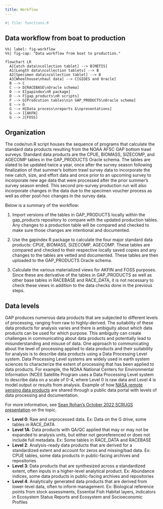 ```yaml
---
title: Workflow
---
```


```r
#| file: functions.R
```

## Data workflow from boat to production

```mermaid
%%| label: fig-workflow
%%| fig-cap: "Data workflow from boat to production."

flowchart LR
  A[Catch data\ncollection tablet] --> B[METIS]
  A1[Length data\ncollection tablets] --> B
  A2[Specimen data\ncollection tablet] --> B
  A3[Wheelhouse\nhaul data] --> C[GIDES and Oracle]
  B --> C
  C --> D[RACEBASE\nOracle schema]
  D --> E[gapindex\nR package]
  D --> F[gap_products\nR scripts]
  F --> G[Prodcution tables\nin GAP_PRODUCTS\nOracle schema]
  E --> G
  G --> H[Data process\nreports &\npresentations]
  G --> I[AKFN]
  G --> J[FOSS]
```

## Organization

The code/run.R script houses the sequence of programs that calculate the standard data products resulting from the NOAA AFSC GAP bottom trawl surveys. Standard data products are the CPUE, BIOMASS, SIZECOMP, and AGECOMP tables in the GAP_PRODUCTS Oracle schema. The tables are slated to be updated twice a year, once after the survey season following finalization of that summer's bottom trawl survey data to incorporate the new catch, size, and effort data and once prior to an upcoming survey to incorporate new age data that were processed after the prior summer's survey season ended. This second pre-survey production run will also incorporate changes in the data due to the specimen voucher process as well as other post-hoc changes in the survey data.

Below is a summary of the workflow:

1.  Import versions of the tables in GAP_PRODUCTS locally within the gap_products repository to compare with the updated production tables. Any changes to a production table will be compared and checked to make sure those changes are intentional and documented.

2.  Use the gapindex R package to calculate the four major standard data products: CPUE, BIOMASS, SIZECOMP, AGECOMP. These tables are compared and checked to their respective locally saved copies and any changes to the tables are vetted and documented. These tables are then uploaded to the GAP_PRODUCTS Oracle schema.

3.  Calculate the various materialized views for AKFIN and FOSS purposes. Since these are derivative of the tables in GAP_PRODUCTS as well as other base tables in RACEBASE and RACE_DATA, it is not necessary to check these views in addition to the data checks done in the previous steps.

## Data levels

GAP produces numerous data products that are subjected to different levels of processing, ranging from raw to highly-derived. The suitability of these data products for analysis varies and there is ambiguity about which data products can be used for which purpose. This ambiguity can create challenges in communicating about data products and potentially lead to misunderstanding and misuse of data. One approach to communicating about the level of processing applied to data products and their suitability for analysis is to describe data products using a Data Processing Level system. Data Processing Level systems are widely used in earth system sciences to characterize the extent of processing that has been applied to data products. For example, the NOAA National Centers for Environmental Information (NCEI) Satellite Program uses a Data Processing Level system to describe data on a scale of 0-4, where Level 0 is raw data and Level 4 is model output or results from analysis. Example of how [NASA remote sensing data products](https://ladsweb.modaps.eosdis.nasa.gov/search/) are shared through a public data portal with levels of data processing and documentation.

For more information, see [Sean Rohan's October 2022 SCRUGS presentation](https://docs.google.com/presentation/d/1rWSZpeghWJqzWMIa5oBc4BCoy-zy1Yue86RoTw58u6M/edit?usp=sharing) on the topic.

-   **Level 0**: Raw and unprocessed data. Ex: Data on the G drive, some tables in RACE_DATA
-   **Level 1A**: Data products with QA/QC applied that may or may not be expanded to analysis units, but either not georeferenced or does not include full metadata. Ex: Some tables in RACE_DATA and RACEBASE
-   **Level 2**: Analysis-ready data products that are derived for a standardized extent and account for zeros and missing/bad data. Ex: CPUE tables, some data products in public-facing archives and repositories
-   **Level 3**: Data products that are synthesized across a standardized extent, often inputs in a higher-level analytical product. Ex: Abundance indices, some data products in public-facing archives and repositories
-   **Level 4**: Analytically generated data products that are derived from lower-level data, often to inform management. Ex: Biological reference points from stock assessments, Essential Fish Habitat layers, indicators in Ecosystem Status Reports and Ecosystem and Socioeconomic Profiles
